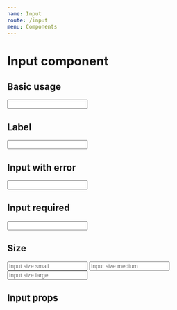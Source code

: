 ```yaml
---
name: Input
route: /input
menu: Components
---
```



# Input component

## Basic usage

<Playground>
  <Input name="my-input" />
</Playground>

## Label

<Playground>
  <Input label="Input component" name="my-input"/>  
</Playground>

## Input with error

<Playground>
  <Input label="Input component" error={true} name="my-input"/>  
</Playground>

## Input required

<Playground>
  <Input required={true} label="Input component" name="my-input"/>  
</Playground>

## Size

<Playground>
  <Input size="small" placeholder="Input size small" name="my-input"/>
  <Input size="medium" placeholder="Input size medium" name="my-input"/>
  <Input size="large" placeholder="Input size large" name="my-input"/>
</Playground>


## Input props
<Props of={Input}/>